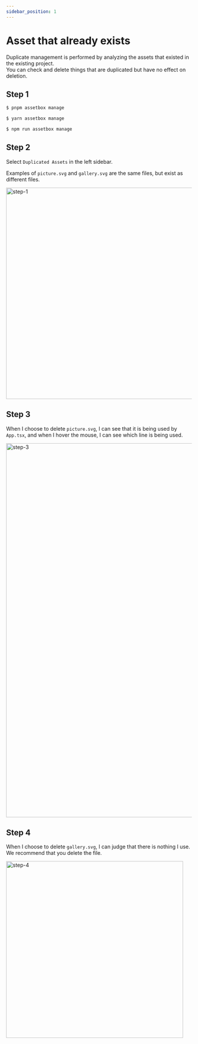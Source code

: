 ```yaml
---
sidebar_position: 1
---
```



# Asset that already exists

Duplicate management is performed by analyzing the assets that existed in the existing project.  
You can check and delete things that are duplicated but have no effect on deletion.

## Step 1

<Tabs>
  <TabItem value="pnpm" label="pnpm" default>

```sh
$ pnpm assetbox manage
```

  </TabItem>
  <TabItem value="yarn" label="yarn">

```sh
$ yarn assetbox manage
```

  </TabItem>
  <TabItem value="npm" label="npm">

```sh
$ npm run assetbox manage
```

  </TabItem>
</Tabs>

## Step 2

Select `Duplicated Assets` in the left sidebar.

Examples of `picture.svg` and `gallery.svg` are the same files, but exist as different files.

<img
  width="574"
  alt="step-1"
  src="https://github.com/assetbox/assetbox.github.io/assets/41789633/fe2c1409-3263-4111-ac00-531be0c61d7d"
/>

## Step 3

When I choose to delete `picture.svg`, I can see that it is being used by `App.tsx`, and when I hover the mouse, I can see which line is being used.

<img
  width="1016"
  alt="step-3"
  src="https://github.com/assetbox/assetbox/assets/82392767/3068520c-cb42-4b73-b4a6-16c1b94493a9"
/>

## Step 4

When I choose to delete `gallery.svg`, I can judge that there is nothing
I use. We recommend that you delete the file.

<img
  width="480"
  alt="step-4"
  src="https://github.com/assetbox/assetbox/assets/82392767/74223379-c74c-4e39-8653-644c0a176d88"
/>

